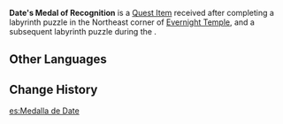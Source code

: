 {{Item Infobox
|id           = 100941;100942
|image        = Item Date's Medal of Recognition.png
|type         = Quest Items
|description  = '''Neopathos labyrinth:'''<br>A medal that represents Date's recognition. It is very well-made.<br><br>'''Heterodoxa labyrinth:'''<br>A medal representing Date's recognition. It is very well-made. If you look at it long enough, the labyrinth-wanderlust might actually overtake you!
|source1      = Chest after completing labyrinth puzzle in the Northeast corner of [[Evernight Temple]].
|source2      = Chest after completing labyrinth puzzle in [[Date's Challenge]]
}}
'''Date's Medal of Recognition''' is a [[Quest Item]] received after completing a labyrinth puzzle in the Northeast corner of [[Evernight Temple]], and a subsequent labyrinth puzzle during the {{Quest|Date's Challenge}}.

==Other Languages==
{{Other Languages
|default_hidden = 1
|en      = Date's Medal of Recognition
|zhs     = 伊达的认可状
|zhs_rm  = Yīdá de Rènkě Zhuàng
|zht     = 伊達的認可狀
|zht_rm  = Yīdá de Rènkě Zhuàng
|ja      = 伊達の認可状
|ja_rm   = Date no Ninkajou
|ko      = 다테의 인가장
|ko_rm   = Date-ui Ingajang
|es      = Medalla de Date
|fr      = Médaille de reconnaissance de Date
|ru      = Свидетельство одобрения Датэ
|th      = เหรียญรับรองของ Date
|th_rm   = 
|vi      = Chứng Nhận Của Date
|de      = Anerkennungsmedaille von Date
|id      = Setifikat Pengakuan Date
|pt      = Certificado de Reconhecimento de Date
|tr      = Date'nin İtibar Madalyası
|it      = Medaglia di riconoscimento di Date
}}

==Change History==
{{Change History|2.4}}

[[es:Medalla de Date]]